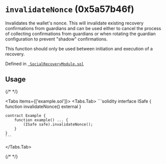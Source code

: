 

<LegacyCallout />

# `invalidateNonce` (0x5a57b46f)



Invalidates the wallet's nonce. This will invalidate existing
recovery confirmations from guardians and can be used either to cancel
the process of collecting confirmations from guardians or when rotating
the guardian configuration to prevent "shadow" confirmations.

This function should only be used between initiation and execution of a recovery.


Defined in [` SocialRecoveryModule.sol`](https://github.com/safe-global/safe-modules/tree/recovery/v0.1.0/modules/recovery/contracts/generated-markups/candide-contracts/contracts/modules/social_recovery/SocialRecoveryModule.sol#Lundefined)


## Usage

{/* <!-- vale off --> */}

<Tabs items={['example.sol']}>
  <Tabs.Tab>
    ```solidity
    interface ISafe {
        function invalidateNonce() external
    }

    contract Example {
        function example() ... {
            (ISafe safe).invalidateNonce();
        }
    }
    ```
  </Tabs.Tab>
</Tabs>

{/* <!-- vale on --> */}






